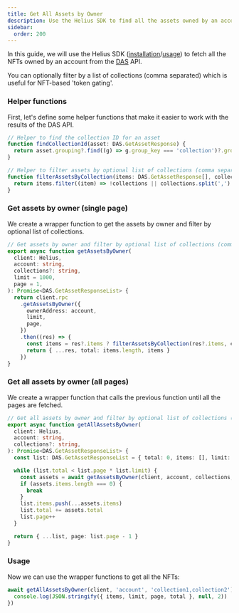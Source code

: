 ```yaml
---
title: Get All Assets by Owner
description: Use the Helius SDK to find all the assets owned by an account and filter by optional list of collections (comma separated)
sidebar:
  order: 200
---
```


In this guide, we will use the Helius SDK ([installation](/helius/installation)/[usage](/helius/usage))
to fetch all the NFTs owned by an account from the [DAS](https://docs.helius.dev/compression-and-das-api/digital-asset-standard-das-api) API.

You can optionally filter by a list of collections (comma separated) which is useful for NFT-based 'token gating'.

### Helper functions

First, let's define some helper functions that make it easier to work with the results of the DAS API.

```typescript
// Helper to find the collection ID for an asset
function findCollectionId(asset: DAS.GetAssetResponse) {
  return asset.grouping?.find((g) => g.group_key === 'collection')?.group_value
}

// Helper to filter assets by optional list of collections (comma separated)
function filterAssetsByCollection(items: DAS.GetAssetResponse[], collections?: string) {
  return items.filter((item) => !collections || collections.split(',').includes(findCollectionId(item) ?? ''))
}
```

### Get assets by owner (single page)

We create a wrapper function to get the assets by owner and filter by optional list of collections.

```typescript
// Get assets by owner and filter by optional list of collections (comma separated)
export async function getAssetsByOwner(
  client: Helius,
  account: string,
  collections?: string,
  limit = 1000,
  page = 1,
): Promise<DAS.GetAssetResponseList> {
  return client.rpc
    .getAssetsByOwner({
      ownerAddress: account,
      limit,
      page,
    })
    .then((res) => {
      const items = res?.items ? filterAssetsByCollection(res?.items, collections) : []
      return { ...res, total: items.length, items }
    })
}
```

### Get all assets by owner (all pages)

We create a wrapper function that calls the previous function until all the pages are fetched.

```typescript
// Get all assets by owner and filter by optional list of collections (comma separated)
export async function getAllAssetsByOwner(
  client: Helius,
  account: string,
  collections?: string,
): Promise<DAS.GetAssetResponseList> {
  const list: DAS.GetAssetResponseList = { total: 0, items: [], limit: 1000, page: 1 }

  while (list.total < list.page * list.limit) {
    const assets = await getAssetsByOwner(client, account, collections, list.limit, list.page)
    if (assets.items.length === 0) {
      break
    }
    list.items.push(...assets.items)
    list.total += assets.total
    list.page++
  }

  return { ...list, page: list.page - 1 }
}
```

### Usage

Now we can use the wrapper functions to get all the NFTs:

```typescript
await getAllAssetsByOwner(client, 'account', 'collection1,collection2').then(({ items, limit, page, total }) => {
  console.log(JSON.stringify({ items, limit, page, total }, null, 2))
})
```
